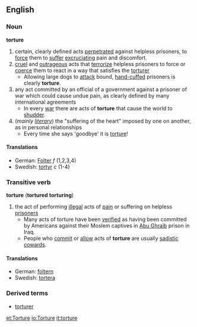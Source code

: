 ==English==
=== Noun ===
'''torture'''
# certain, clearly defined acts [[perpetrated]] against helpless prisoners, to [[force]] them to [[suffer]] [[excruciating]] pain and discomfort.
# [[cruel]] and [[outrageous]] acts that [[terrorize]] helpless prisoners to force or [[coerce]] them to react in a way that satisfies the [[torturer]]
#* Allowing large dogs to [[attack]] bound, [[hand-cuffed]] prisoners is clearly '''torture'''.
# any act committed by an official of a government against a prisoner of war which could cause undue pain, as clearly defined by many international agreements
#* In every [[war]] there are acts of '''torture''' that cause the world to [[shudder]].
# (''mainly [[literary]]'') the "suffering of the heart" imposed by one on another, as in personal relationships
#* Every time she says 'goodbye' it is [[torture]]!

==== Translations ====
*German: [[Folter]] ''f'' (1,2,3,4)
*Swedish: [[tortyr]] ''c'' (1-4)

=== Transitive verb ===
'''torture''' ('''tortured''' '''torturing''')
# the act of performing [[illegal]] acts of [[pain]] or suffering on helpless [[prisoner]]s
#* Many acts of torture have been [[verified]] as having been committed by Americans against their Moslem captives in [[:w:Abu Ghraib|Abu Ghraib]] prison in Iraq.
#* People who [[commit]] or [[allow]] acts of '''torture''' are usually [[sadistic]] [[coward]]s.
==== Translations ====
*German: [[foltern]]
*Swedish: [[tortera]]
=== Derived terms ===
*[[torturer]]

{{Wikipedia}}

[[et:Torture]]
[[io:Torture]]
[[it:torture]]